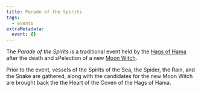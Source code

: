 ```yaml
---
title: Parade of the Spirits
tags:
  - events
extraMetadata:
  event: {}
---
```


<Stub />

The *Parade of the Spirits* is a traditional event held by the
[Hags of Hama](/world/organizations/hags-of-hama/) after the death and sPelection
of a new [Moon Witch](/world/organizations/hags-of-hama#moon-witch).

Prior to the event, vessels of the Spirits of the Sea, the Spider, the Rain, and
the Snake are gathered, along with the candidates for the new Moon Witch are
brought back the the Heart of the Coven of the Hags of Hama.
